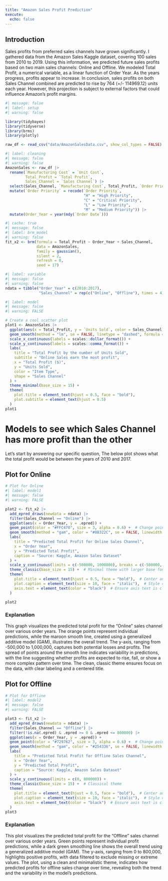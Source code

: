 ```yaml
---
title: "Amazon Sales Profit Prediction"
execute: 
  echo: false
---
```


## Introduction 

Sales profits from preferred sales channels have grown significantly. I gathered data from the Amazon Sales Kaggle dataset, covering 100 sales from 2010 to 2019. Using this information, we predicted future sales profits based on two main sales channels: Online and Offline. We modeled Total Profit, a numerical variable, as a linear function of Order Year. As the years progress, profits appear to increase. In conclusion, sales profits on both Sales Channel combined are predicted to rise by 764 (+/- 114969.12) units each year. However, this projection is subject to external factors that could influence Amazon's profit margins.

```r
#| message: false
#| label: setup
#| warning: false

library(tidybayes)
library(tidyverse)
library(brms)
library(plotly)
```

```r
raw_df <- read_csv("data/AmazonSalesData.csv", show_col_types = FALSE)
```

```r
#| label: cleaning
#| message: false
#| warning: false
AmazonSales <- raw_df |>
  rename(`Manufacturing Cost` = `Unit Cost`,
         Total_Profit = `Total Profit`,
         Sales_Channel = `Sales Channel`) |>
  select(Sales_Channel, `Manufacturing Cost`, Total_Profit, `Order Priority`, `Order Date`, `Units Sold`) |> 
  mutate(`Order Priority` = recode(`Order Priority`,
                                   "H" = "High Priority",
                                   "C" = "Critical Priority",
                                   "L" = "Low Priority",
                                   "M" = "Medium Priority")) |>
  mutate(Order_Year = year(mdy(`Order Date`)))
```

```r
#| cache: true
#| message: false
#| label: brm_model
#| warning: false
fit_x2 <- brm(formula = Total_Profit ~ Order_Year + Sales_Channel,
              data = AmazonSales,
              family = gaussian(),
              silent = 2,
              refresh = 0,
              seed = 17)
```

```r
#| label: variable
#| message: false
#| warning: false
ndata = tibble("Order_Year" = c(2010:2017),
               "Sales_Channel" = rep(c("Online", "Offline"), times = 4))
```

```r
#| label: model
#| message: false
#| warning: FALSE

# Create a cool scatter plot
plot1 <- AmazonSales |>
  ggplot(aes(x = Total_Profit, y = `Units Sold`, color = Sales_Channel)) +
  geom_smooth(method = "lm", se = FALSE, linetype = "dashed", formula = y ~ x) + 
  scale_x_continuous(labels = scales::dollar_format()) + 
  scale_y_continuous(labels = scales::comma_format()) + 
  labs(
    title = "Total Profit by the number of Units Sold",
    subtitle = "Online Sales earn the most profit",
    x = "Total Profit ($)",
    y = "Units Sold",
    color = "Item Type",
    shape = "Sales Channel"
  ) +
  theme_minimal(base_size = 15) +
  theme(
    plot.title = element_text(hjust = 0.5, face = "bold"),
    plot.subtitle = element_text(hjust = 0.5)
  )
plot1
```

# Models to see which Sales Channel has more profit than the other

Let's start by answering our specific question,
The below plot shows what the total profit would be between the years of 2010 and 2017.

## Plot for Online
```r
# Plot for Online
#| label: model1
#| message: false
#| warning: FALSE

plot2 <- fit_x2 |>
  add_epred_draws(newdata = ndata) |>
  filter(Sales_Channel == "Online") |>
  ggplot(aes(x = Order_Year, y = .epred)) +
  geom_point(color = "#FFC470", size = 3, alpha = 0.6) +  # Change point color and size
  geom_smooth(method = "gam", color = "#8B322C", se = FALSE, linewidth = 1, formula = y ~ x) +  # Smooth line customization
  labs(
    title = "Predicted Total Profit for Online Sales Channel",
    x = "Order Year",
    y = "Predicted Total Profit",
    caption = "Source: Kaggle, Amazon Sales Dataset"
  ) +
  scale_y_continuous(limits = c(-500000, 1000000), breaks = c(-500000, 0, 500000, 1000000)) +
  theme_classic(base_size = 15) +  # Minimal theme with larger base font size
  theme(
    plot.title = element_text(hjust = 0.5, face = "bold"),  # Center and bold title
    plot.caption = element_text(size = 10, face = "italic"),  # Style caption
    axis.text = element_text(color = "black")  # Ensure axis text is clear
  )

plot2
```

### Explanation

This graph visualizes the predicted total profit for the "Online" sales channel over various order years. The orange points represent individual predictions, while the maroon smooth line, created using a generalized additive model (GAM), illustrates the overall trend. The y-axis, ranging from -500,000 to 1,000,000, captures both potential losses and profits. The spread of points around the smooth line indicates variability in predictions, with the line suggesting whether profits are expected to rise, fall, or show a more complex pattern over time. The clean, classic theme ensures focus on the data, with clear labeling and a centered title.

## Plot for Offline

```r
# Plot for Offline
#| label: model2
#| message: false
#| warning: FALSE

plot3 <- fit_x2 |>
  add_epred_draws(newdata = ndata) |>
  filter(Sales_Channel == "Offline") |>
  filter(!is.na(.epred) & .epred >= 0 & .epred <= 800000) |>
  ggplot(aes(x = Order_Year, y = .epred)) +
  geom_point(color = "#729762", size = 3, alpha = 0.6) +  # Change point color and size
  geom_smooth(method = "gam", color = "#254336", se = FALSE, linewidth = 1, formula = y ~ x) +  # Smooth line customization
  labs(
    title = "Predicted Total Profit for Offline Sales Channel",
    x = "Order Year",
    y = "Predicted Total Profit",
    caption = "Source: Kaggle, Amazon Sales Dataset"
  ) +
  scale_y_continuous(limits = c(0, 800000)) +
  theme_classic(base_size = 15) +  # Classical theme 
  theme(
    plot.title = element_text(hjust = 0.5, face = "bold"),  # Center and bold title
    plot.caption = element_text(size = 10, face = "italic"),  # Style caption
    axis.text = element_text(color = "black")  # Ensure axis text is clear
  )
plot3
```

### Explanation

This plot visualizes the predicted total profit for the "Offline" sales channel over various order years. Green points represent individual profit predictions, while a dark green smoothing line shows the overall trend using a generalized additive model (GAM). The y-axis, ranging from 0 to 800,000, highlights positive profits, with data filtered to exclude missing or extreme values. The plot, using a clean and minimalistic theme, indicates how predicted profits for offline sales change over time, revealing both the trend and the variability in the model's predictions.

